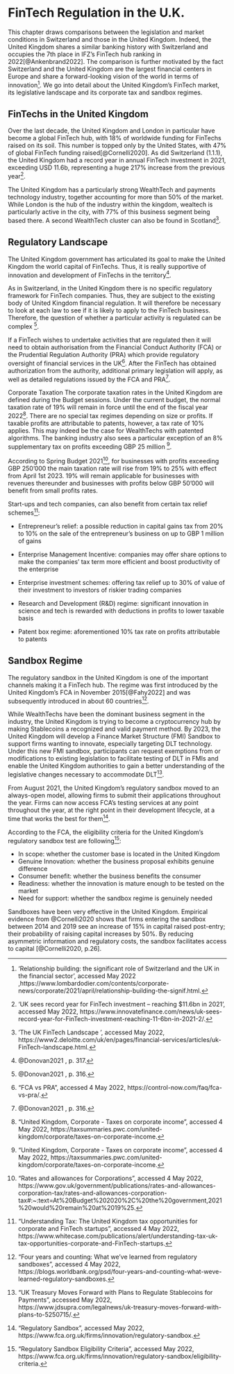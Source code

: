 # FinTech Regulation in the U.K.

This chapter draws comparisons between the legislation and market conditions in Switzerland and those in the United Kingdom. Indeed, the United Kingdom shares a similar banking history with Switzerland and occupies the 7th place in IFZ’s FinTech hub ranking in 2022[@Ankenbrand2022]. The comparison is further motivated by the fact Switzerland and the United Kingdom are the largest financial centers in Europe and share a forward-looking vision of the world in terms of innovation^[‘Relationship building: the significant role of Switzerland and the UK in the financial sector’, accessed May 2022
,https://www.lombardodier.com/contents/corporate-news/corporate/2021/april/relationship-building-the-signif.html.]. We go into detail about the United Kingdom’s FinTech market, its legislative landscape and its corporate tax and sandbox regimes. 

## FinTechs in the United Kingdom

Over the last decade, the United Kingdom and London in particular have become a global FinTech hub, with 18% of worldwide funding for FinTechs raised on its soil. This number is topped only by the United States, with 47% of global FinTech funding raised[@Cornelli2020]. As did Switzerland (1.1.1), the United Kingdom had a record year in annual FinTech investment in 2021, exceeding USD 11.6b, representing a huge 217% increase from the previous year^[‘UK sees record year for FinTech investment – reaching $11.6bn in 2021’, accessed May 2022,
https://www.innovatefinance.com/news/uk-sees-record-year-for-FinTech-investment-reaching-11-6bn-in-2021-2/.]. 

The United Kingdom has a particularly strong WealthTech and payments technology industry, together accounting for more than 50% of the market. While London is the hub of the industry within the kingdom, wealtech is particularly active in the city, with 77% of this business segment being based there. A second WealthTech cluster can also be found in Scotland^[‘The UK FinTech Landscape
‘, accessed May 2022, https://www2.deloitte.com/uk/en/pages/financial-services/articles/uk-FinTech-landscape.html.]. 

## Regulatory Landscape

The United Kingdom government has articulated its goal to make the United Kingdom the world capital of FinTechs. Thus, it is really supportive of innovation and development of FinTechs in the territory^[@Donovan2021 , p. 317.]. 

As in Switzerland, in the United Kingdom there is no specific regulatory framework for FinTech companies. Thus, they are subject to the existing body of United Kingdom financial regulation. It will therefore be necessary to look at each law to see if it is likely to apply to the FinTech business. Therefore, the question of whether a particular activity is regulated can be complex ^[@Donovan2021 , p. 316.]. 

If a FinTech wishes to undertake activities that are regulated then it will need to obtain authorisation from the Financial Conduct Authority (FCA) or the Prudential Regulation Authority (PRA) which provide regulatory oversight of financial services in the UK^[“FCA vs PRA”, accessed 4 May 2022, https://control-now.com/faq/fca-vs-pra/.]. After the FinTech has obtained authorization from the authority, additional primary legislation will apply, as well as detailed regulations issued by the FCA and PRA^[@Donovan2021 , p. 316.].

Corporate Taxation
The corporate taxation rates in the United Kingdom are defined during the Budget sessions. Under the current budget, the normal taxation rate of 19% will remain in force until the end of the fiscal year 2022^[“United Kingdom, Corporate - Taxes on corporate income”, accessed 4 May 2022, https://taxsummaries.pwc.com/united-kingdom/corporate/taxes-on-corporate-income.]. There are no special tax regimes depending on size or profits. If taxable profits are attributable to patents, however, a tax rate of 10% applies. This may indeed be the case for WealthTechs with patented algorithms. The banking industry also sees a particular exception of an 8% supplementary tax on profits exceeding GBP 25 million ^[“United Kingdom, Corporate - Taxes on corporate income”, accessed 4 May 2022, https://taxsummaries.pwc.com/united-kingdom/corporate/taxes-on-corporate-income.]. 

According to Spring Budget 2021^[“Rates and allowances for Corporations”, accessed 4 May 2022, https://www.gov.uk/government/publications/rates-and-allowances-corporation-tax/rates-and-allowances-corporation-tax#:~:text=At%20Budget%202020%2C%20the%20government,2021%20would%20remain%20at%2019%25.],  for businesses with profits exceeding GBP 250’000 the main taxation rate will rise from 19% to 25% with effect from April 1st 2023. 19% will remain applicable for businesses with revenues thereunder and businesses with profits below GBP 50’000 will benefit from small profits rates. 

Start-ups and tech companies, can also benefit from certain tax relief schemes^[“Understanding Tax: The United Kingdom tax opportunities for corporate and FinTech startups”, accessed 4 May 2022, https://www.whitecase.com/publications/alert/understanding-tax-uk-tax-opportunities-corporate-and-FinTech-startups.]: 

* Entrepreneur’s relief: a possible reduction in capital gains tax from 20% to 10% on the sale of the entrepreneur’s business on up to GBP 1 million of gains

* Enterprise Management Incentive: companies may offer share options to make the companies’ tax term more efficient and boost productivity of the enterprise

* Enterprise investment schemes: offering tax relief up to 30% of value of their investment to investors of riskier trading companies

* Research and Development (R&D) regime: significant innovation in science and tech is rewarded with deductions in profits to lower taxable basis

* Patent box regime: aforementioned 10% tax rate on profits attributable to patents

## Sandbox Regime

The regulatory sandbox in the United Kingdom is one of the important channels making it a FinTech hub. The regime was first introduced by the United Kingdom’s FCA in November 2015[@Fahy2022] and was subsequently introduced in about 60 countries^[“Four years and counting: What we've learned from regulatory sandboxes”, accessed 4 May 2022,  https://blogs.worldbank.org/psd/four-years-and-counting-what-weve-learned-regulatory-sandboxes.].

While WealthTechs have been the dominant business segment in the industry, the United Kingdom is trying to become a cryptocurrency hub by making Stablecoins a recognized and valid payment method. By 2023, the United Kingdom will develop a Finance Market Structure (FMI) Sandbox to support firms wanting to innovate, especially targeting DLT technology. Under this new FMI sandbox, participants can request exemptions from or modifications to existing legislation to facilitate testing of DLT in FMIs and enable the United Kingdom authorities to gain a better understanding of the legislative changes necessary to accommodate DLT^[“UK Treasury Moves Forward with Plans to Regulate Stablecoins for Payments”, accessed May 2022,
 https://www.jdsupra.com/legalnews/uk-treasury-moves-forward-with-plans-to-5250715/.].
 
From August 2021, the United Kingdom’s regulatory sandbox moved to an always-open model, allowing firms to submit their applications throughout the year. Firms can now access FCA’s testing services at any point throughout the year, at the right point in their development lifecycle, at a time that works the best for them^[“Regulatory Sandbox”, accessed May 2022, https://www.fca.org.uk/firms/innovation/regulatory-sandbox.].

According to the FCA, the eligibility criteria for the United Kingdom’s regulatory sandbox test are following^[“Regulatory Sandbox Eligibility Criteria”, accessed May 2022, https://www.fca.org.uk/firms/innovation/regulatory-sandbox/eligibility-criteria.]:

* In scope: whether the customer base is located in the United Kingdom
* Genuine Innovation: whether the business proposal exhibits genuine difference
* Consumer benefit: whether the business benefits the consumer
* Readiness: whether the innovation is mature enough to be tested on the market
* Need for support: whether the sandbox regime is genuinely needed 

Sandboxes have been very effective in the United Kingdom. Empirical evidence from @Cornelli2020 shows that firms entering the sandbox between 2014 and 2019 see an increase of 15% in capital raised post-entry; their probability of raising capital increases by 50%. By reducing asymmetric information and regulatory costs, the sandbox facilitates access to capital [@Cornelli2020, p.26]. 

